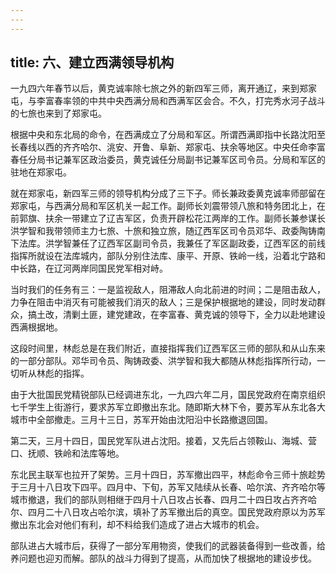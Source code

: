 ```yaml
---
---
---
```

title: 六、建立西满领导机构
---



一九四六年春节以后，黄克诚率除七旅之外的新四军三师，离开通辽，来到郑家屯，与李富春率领的中共中央西满分局和西满军区会合。不久，打完秀水河子战斗的七旅也来到了郑家屯。

根据中央和东北局的命令，在西满成立了分局和军区。所谓西满即指中长路沈阳至长春线以西的齐齐哈尔、洮安、开鲁、阜新、郑家屯、扶余等地区。中央任命李富春任分局书记兼军区政治委员，黄克诚任分局副书记兼军区司令员。分局和军区的驻地在郑家屯。

就在郑家屯，新四军三师的领导机构分成了三下子。师长兼政委黄克诚率师部留在郑家屯，与西满分局和军区机关一起工作。副师长刘震带领八旅和特务团北上，在前郭旗、扶余一带建立了辽吉军区，负责开辟松花江两岸的工作。副师长兼参谋长洪学智和我带领师主力七旅、十旅和独立旅，随辽西军区司令员邓华、政委陶铸南下法库。洪学智兼任了辽西军区副司令员，我兼任了军区副政委，辽西军区的前线指挥所就设在法库城内，部队分别住法库、康平、开原、铁岭一线，沿着北宁路和中长路，在辽河两岸同国民党军相对峙。

当时我们的任务有三：一是监视敌人，阻滞敌人向北前进的时间；二是阻击敌人，力争在阻击中消灭有可能被我们消灭的敌人；三是保护根据地的建设，同时发动群众，搞土改，清剿土匪，建党建政，在李富春、黄克诚的领导下，全力以赴地建设西满根据地。

这段时间里，林彪总是在我们附近，直接指挥我们辽西军区三师的部队和从山东来的一部分部队。邓华司令员、陶铸政委、洪学智和我大都随从林彪指挥所行动，一切听从林彪的指挥。

由于大批国民党精锐部队已经调进东北，一九四六年二月，国民党政府在南京组织七千学生上街游行，要求苏军立即撤出东北。随即斯大林下令，要苏军从东北各大城市中全部撤走。三月十三日，苏军开始由沈阳沿中长路撤退回国。

第二天，三月十四日，国民党军队进占沈阳。接着，又先后占领鞍山、海城、营口、抚顺、铁岭和法库等地。

东北民主联军也拉开了架势。三月十四日，苏军撤出四平，林彪命令三师十旅趁势于三月十八日攻下四平。四月中、下旬，苏军又陆续从长春、哈尔滨、齐齐哈尔等城市撤退，我们的部队则相继于四月十八日攻占长春、四月二十四日攻占齐齐哈尔、四月二十八日攻占哈尔滨，填补了苏军撤出后的真空。国民党政府原以为苏军撤出东北会对他们有利，却不料给我们造成了进占大城市的机会。

部队进占大城市后，获得了一部分军用物资，使我们的武器装备得到一些改善，给养问题也迎刃而解。部队的战斗力得到了提高，从而加快了根据地的建设步伐。